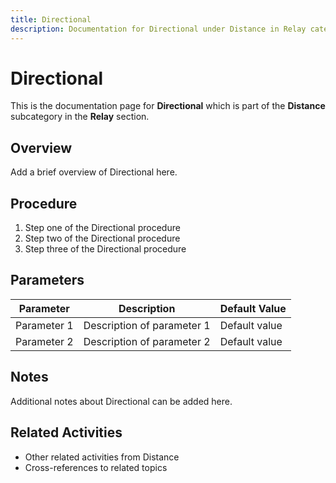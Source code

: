 ```yaml
---
title: Directional
description: Documentation for Directional under Distance in Relay category
---
```


# Directional

This is the documentation page for **Directional** which is part of the **Distance** subcategory in the **Relay** section.

## Overview

Add a brief overview of Directional here.

## Procedure

1. Step one of the Directional procedure
2. Step two of the Directional procedure
3. Step three of the Directional procedure

## Parameters

| Parameter | Description | Default Value |
|-----------|-------------|---------------|
| Parameter 1 | Description of parameter 1 | Default value |
| Parameter 2 | Description of parameter 2 | Default value |

## Notes

Additional notes about Directional can be added here.

## Related Activities

- Other related activities from Distance
- Cross-references to related topics

